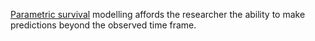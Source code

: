 [Parametric survival](https://en.wikipedia.org/wiki/Survival_function) modelling affords the researcher the ability to make predictions beyond the observed time frame.

```r

```
